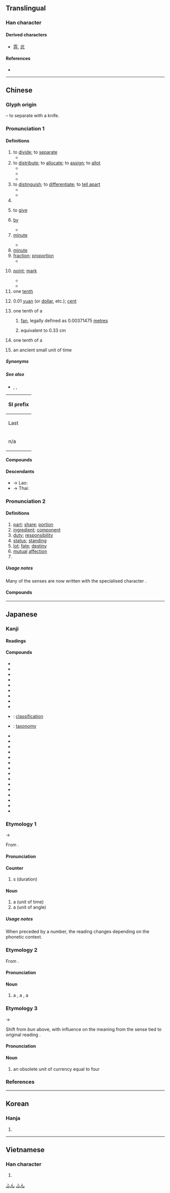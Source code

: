 {{also|份}}
{{character info/new}}
==Translingual==
{{stroke order|type=animate}}
{{stroke order|strokes=4}}

===Han character===
{{Han char|rn=18|rad=刀|as=02|sn=4|four=80227|canj=CSH|ids=⿱八刀}}

====Derived characters====
* [[雰]], [[忿]]

====References====
* {{Han ref|kx=0136.040|dkj=01853|dj=0304.120|hdz=10321.030|uh=5206|ud=20998|bh=A4C0|bd=42176}}

----

==Chinese==
{{zh-forms}}

===Glyph origin===
{{Han etyl}}
{{Han compound|八|刀|ls=ic|t1=to separate|t2=knife}} – to separate with a knife.

===Pronunciation 1===
{{zh-pron
|m=fēn,er=y
|c=fan1
|h=pfs=pûn/fûn
|h_note=pûn - vernacular (“to divide; to separate; to distribute; to give; by”); fûn - literary
|md=buŏng/hŭng
|md_note=buŏng - vernacular; hŭng - literary
|mn=pun/hun
|mn_note=pun - vernacular; hun - literary
|mn-t=bung1/hung1
|mn-t_note=bung1 - vernacular; hung1 - literary
|w=1fen
|mc=1
|oc=1
|ma=y
|cat=v,h:prep,n
}}

====Definitions====
{{zh-hanzi}}

# to [[divide]]; to [[separate]]
#* {{zh-x|這 項 工作 分 兩 階段 進行。|This exercise is '''divided''' into two stages.}}
# to [[distribute]]; to [[allocate]]; to [[assign]]; to [[allot]]
#* {{zh-x|他 和 兒子 分 吃 了 一 張 比薩餅。|He '''shared''' a pizza with his son.}}
#* {{zh-x|他 和 我 一起 分 苹果。|He divided the apples with me.}}
#* {{zh-x|他們 分 到 了 一 幢 住房。|They were '''allotted''' a house to live in.}}
# to [[distinguish]]; to [[differentiate]]; to [[tell apart]]
#* {{zh-x|我 分 不 清 他們。他們 長 得 太 像 了。|I cannot '''tell them apart'''. They are very much alike.}}
#* {{zh-x|他 是 一 個 懦夫，一 個 分 不 清 蠻力 和 大丈夫 氣概 的 恃強凌弱 者。|He's a coward and a bully who confuses physical strength with manhood.}}
# {{zh-short|分手|to break up}}
# {{lb|zh|Hakka|Teochew}} to [[give]]
# {{lb|zh|Hakka|Teochew}} [[by]]
#* {{zh-x|分{pûn} 人 罵|to be scolded ('''by''' people)|H}}
# [[minute]] {{gloss|unit of time}}
#: {{zh-x|分鐘|minute}}
#* {{zh-x|現在 是 7 點 45 分。|It's quarter to eight now.}}
# [[minute]] {{gloss|unit of angle, 1/60 of a degree}}
# [[fraction]]; [[proportion]]
#* {{zh-l|分之|used to indicate a fraction}}
# {{lb|zh|sports|games}} [[point]]; [[mark]]
#* {{zh-x|本題 佔 五-十 分。|This question counts for 50 '''points'''.}}
#* {{zh-x|我 得 了 多少{shǎo} 分？|What's my '''score'''?}}
# one [[tenth]]
# {{lb|zh|currency}} 0.01 [[yuan]] (or [[dollar]], etc.); [[cent]]
# one tenth of a {{zh-l|*寸}} {{gloss|a unit of length}}
## {{lb|zh|Hong Kong}} [[fan]], legally defined as 0.00371475 [[metre]]s
## {{lb|zh|Mainland}} {{zh-abbrev|市分|dot=,}} equivalent to 0.33 cm
# one tenth of a {{zh-l|*畝}} {{gloss|a unit of area}}
# {{lb|zh|historical}} an ancient small unit of time

=====Synonyms=====
{{zh-dial|給}}
{{zh-dial|被}}

=====See also=====
* {{sense|unit of length}} {{zh-l|丈}}, {{zh-l|尺}}, {{zh-l|寸}}
{| class="wikitable"
! colspan=3 | SI prefix
|-
! Last
!
! Next
|-
| n/a
| {{lang|zh|分}}
| {{l|zh|[[釐]]／[[厘]]}}
|}

====Compounds====
{{zh-der|分歲|分關|分論|二分|分書|分句|分土|分寸|二分法|一百分|分母|分時|分錄|分配|分水嶺|分類|分流|俵分|一分|微分學|分證|分力|分杯羹|分級|分音|剖分|分相|分途|分角線|分豁|六分儀|切分音|公分子|分韻|分袂|分職|停分|區分|乖分|不十分|分界牌|分水隄|分筋術|八分儀|分解者|四分曆|分茅|分封|分器|分訴|四分衛|分組|分權|分秒|分擺|分夥|分區|分派|分辨|分剖|分張|十二分|劃分|分工|分身|分投|分析語|分岔|四分儀|分贓|分例|分紅|分界|分離|分裂|分布|分得|分針|分說|分至|分別|分向島|切分法|公分|分司|分類帳|分金|分曉|分巡|分命|惜分陰|微積分|分付|分解|公分母|分化|分攜|分號|分龍|帶分數|半分|微分|分限|得分|分潤|八分|分荊|學分費|分租|分解力|分破|分冊|分獻|分門書|分包|分題|分另|分畦|分蔥|對分|分秧|分炊|分合|分光儀|假分數|分北|分顏|分子力|分櫱|分批|四分律|分兵|分明|內分泌|二等分|分撥|口分|分利|分務|學分|分列式|中分|九分|克分子|分攤|分路|分齡|分辯|分娩|分爨|分色鏡|分背|分神福|分尼|分散|分大小|分駐所|不分曉|十分|分銷|分毫|分班|分襟|分手|分家|差分|分爭|夜分|化分|分崩|分部|分段|分教|分藩|分類學|分隔|分痛|分理|分神|分渾元|分歧|分單|分割|口分田|分光鏡|分科|分疏|分度規|平分|分高下|均分|三分|分細|分數|分子式|分肥|分道島|分釐卡|分錢|分校|分餾|分頭|分隸|分隊|分陰|分鐘|分鏡頭|分送|分身術|分身法|分路數|分規|分行|分落|分色|分至點|分發|分洪|分泌|分機|分桃|分析|分曹|分文|分支|分掌|分形|分居|分局|分劈|分則|分列|分公司|分俵|分茶|分甘|分享|分心|共分|分開|八九分|分析法|分擔|分頭兒|分店|分貝|分野|八分書|分憂|春分點|積分|百分比|滿分|沒分寸|核分裂|晝分|瓜分|秋分|百分點|真分數|百分制|有分寸|春分|秋分點|百分率|攤分|萬分|打分數|沒分豁|扣分|百分號|百分法|抽分|沒分曉|支分|狼分|烹分|積分學|百分數|擴分|繁分數|賀分|約分|記分員|記分|配分法|討分曉|約分數|自責分|簡分數|評分|說三分|計分|背多分|肯分的|通分|行分|等分|見分曉}}

====Descendants====
* → Lao: {{l|lo|ປັນ||divide, distribute}}
* → Thai: {{l|th|ปัน||divide, distribute}}

===Pronunciation 2===
{{zh-pron
|m=fèn
|c=fan6
|h=pfs=fun
|md=hông
|mn=hùn
|w=3ven
|dial=n
|mc=2
|oc=2
|ma=y
|cat=v,cls
}}

====Definitions====
{{zh-hanzi}}

# [[part]]; [[share]]; [[portion]]
# [[ingredient]]; [[component]]
# [[duty]]; [[responsibility]]
# [[status]]; [[standing]]
# [[lot]]; [[fate]]; [[destiny]]
# [[mutual]] [[affection]]
# {{zh-alt-form|份|''classifier''}}

=====Usage notes=====
Many of the senses are now written with the specialised character {{zh-l|份}}.

====Compounds====
{{zh-der|不分|夠分量|不良分子|名分|分義|分外|充分就業|句子成分|充分|危險分子|半師之分|分量|志分|保全處分|大部分|安分守紀|分外眼紅|分淺緣薄|定分|一分子|分外夭夭|分際|假處分|全分|不安本分|分上|出分子|大分|性分|堂分姑娘|恐怖分子|循分|後加成分|待時守分|分緣|引分|不知分限|一部分|年分|安分守己|分內事|分資|不安分|強制處分|契分|命分|守分|多分|嫌疑分子|做分上|天分|地分|安守本分|保安處分|交分|分內|去就之分|分子|恰如其分|分薄緣慳|右翼分子|壞分子|便宜處分|宵分|分兒|分淺緣慳|分定|安分|不守本分|房分|省分|拿身分|月分|時分|月分牌|甘分|極端分子|搭分兒|明分|潛伏分子|成分|生死分定|甘分隨時|投分|本分|知識分子|湊分子|積極分子|科分|本本分分|投機分子|生分|摻分子|熟分|核心分子|盡本分|掌燈時分|易刑處分|應繼分|房分兄弟|本分錢|界分|甘貧守分|有分教|止足之分|才分|狂熱分子|水分|涯分|破分|活動分子|活分|懲戒處分|撚分子|應分|有分兒|有分|矯正處分|本分事|薄分|鹽分地帶|腐化分子|香分|雙重身分|糖分|養分|過分|菁英分子|身分證|行政處分|隨分|討分上|黃昏時分|義分|附加成分|說分上|身分|鼎元之分|肥分|非分|職分|緣分|面分|額分|竭分|自分|重要分子|緊急處分|鬥分子|部分法|逾分|諳分|身分認證|緣慳分淺|鹽分|處分}}

{{zh-cat|Beginning}}

----

==Japanese==

===Kanji===
{{ja-kanji|grade=2|rs=刀02}}

====Readings====
{{ja-readings
|goon=ぶん, ふん
|kanon=ふん
|kanyoon=ぶ
|kun=わ-かる, わ-かれる, わ-ける, わ-かつ
|nanori=いた, わけ
}}

====Compounds====
{{der-top|Compounds}}
* {{ja-r|分割|ぶんかつ}}
* {{ja-r|分詞|ぶんし}}
* {{ja-r|分数|ぶんすう}}
* {{ja-r|分析|ぶんせき}}
* {{ja-r|分布|ぶんぷ}}
* {{ja-r|分別|ふんべつ}}
* {{ja-r|分野|ぶんや}}
* {{ja-r|分離|ぶんり}}
* {{ja-r|分立|ぶんりつ}}
* {{ja-r|分類|ぶんるい}}: [[classification]]
* {{ja-r|分類学|ぶんるいがく}}: [[taxonomy]]
* {{ja-r|過分|かぶん}}
* {{ja-r|区分|くぶん}}
* {{ja-r|気分|きぶん}}
* {{ja-r|十分|じっぷん}}
* {{ja-r|充分|じゅうぶん}}
* {{ja-r|秋分|しゅうぶん}}
* {{ja-r|春分|しゅんぶん}}
* {{ja-r|成分|せいぶん}}
* {{ja-r|存分|ぞんぶん}}
* {{ja-r|多分|たぶん}}
* {{ja-r|半分|はんぶん}}
* {{ja-r|不可分|ふかぶん}}
* {{ja-r|自分|じぶん}}
* {{ja-r|養分|ようぶん}}
* {{ja-r|区分|くわけ}}
{{der-bottom}}

===Etymology 1===
{{ja-kanjitab|yomi=o|ふん}}

{{IPAchar|/pun/}} → {{IPAchar|/fun/}}

From {{der|ja|ltc|-|sort=ふん}} {{ltc-l|分|gloss=a minute}}.

====Pronunciation====
{{ja-pron|yomi=goon|ふん|acc=1|acc_ref=DJR}}

====Counter====
{{ja-pos|counter|ふん}}

# {{l|en|minute}}s (duration)

====Noun====
{{ja-noun|ふん}}

# a {{l|en|minute}} (unit of time)
# a {{l|en|minute}} (unit of angle)

=====Usage notes=====
When preceded by a number, the reading changes depending on the phonetic context.
{{ja-minutes}}

===Etymology 2===
{{ja-kanjitab|yomi=o|ぶん}}

From {{der|ja|ltc|sort=ふん'|分|tr=bɨun<sup>H</sup>||a minute}}.

====Pronunciation====
{{ja-pron|yomi=goon|ぶん|acc=1|acc_ref=DJR}}

====Noun====
{{ja-noun|ぶん}}

# a {{l|en|part}}, a {{l|en|share}}, a {{l|en|portion}}
#: {{ja-usex|このケーキは君の'''分'''だよ。|この ケーキ は きみ の '''ぶん''' だ よ。|This piece of cake is your '''portion'''.}}

===Etymology 3===
{{ja-kanjitab|yomi=o|ぶ}}

{{IPAchar|/bun/}} → {{IPAchar|/bu/}}

Shift from ''bun'' above, with influence on the meaning from the {{cog|ltc|-}} sense tied to original {{cog|ltc|-}} reading {{IPAchar|/pɨun/}}.

====Pronunciation====
{{ja-pron|yomi=kanyo|ぶ|acc=0|acc_ref=DJR}}

====Noun====
{{ja-noun|ぶ}}

# an obsolete unit of currency equal to four {{ja-r|両|りょう}}

===References===
<references/>

[[Category:Japanese basic words|ふん]]
[[Category:ja:Time|ふん]]

----

==Korean==

===Hanja===
{{ko-hanja|hangeul=분|eumhun=[[나누다|나눌]]|ehrv=nanul|ehmr=nanul|ehy=}}

# {{defn|lang=ko|sort=刀02}}

----

==Vietnamese==

===Han character===
{{vi-hantu|[[phân]], [[phận]], [[phần]]|rs=刀02}}

# {{defn|lang=vi|sort=刀02}}